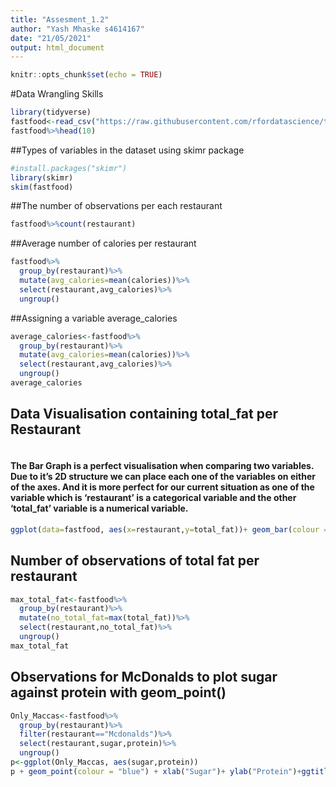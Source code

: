 ```yaml
---
title: "Assesment_1.2"
author: "Yash Mhaske s4614167"
date: "21/05/2021"
output: html_document
---
```


```r
knitr::opts_chunk$set(echo = TRUE)
```

#Data Wrangling Skills

```r
library(tidyverse)
fastfood<-read_csv("https://raw.githubusercontent.com/rfordatascience/tidytuesday/master/data/2018/2018-09-04/fastfood_calories.csv")
fastfood%>%head(10)
```


##Types of variables in the dataset using skimr package
```r
#install.packages("skimr")
library(skimr)
skim(fastfood)
```

##The number of observations per each restaurant
```r
fastfood%>%count(restaurant)
```

##Average number of calories per restaurant 
```r
fastfood%>%
  group_by(restaurant)%>%
  mutate(avg_calories=mean(calories))%>%
  select(restaurant,avg_calories)%>%
  ungroup()
```

##Assigning a variable average_calories
```r
average_calories<-fastfood%>%
  group_by(restaurant)%>%
  mutate(avg_calories=mean(calories))%>%
  select(restaurant,avg_calories)%>%
  ungroup()
average_calories
```

## Data Visualisation containing total_fat per Restaurant
```r

```

#### The Bar Graph is a perfect visualisation when comparing two variables. Due to it's 2D structure we can place each one of the variables on either of the axes. And it is more perfect for our current situation as one of the variable which is 'restaurant' is a categorical variable and the other 'total_fat' variable is a numerical variable. 
```r
ggplot(data=fastfood, aes(x=restaurant,y=total_fat))+ geom_bar(colour = "red",stat = "identity")
```

## Number of observations of total fat per restaurant
```r
max_total_fat<-fastfood%>%
  group_by(restaurant)%>%
  mutate(no_total_fat=max(total_fat))%>%
  select(restaurant,no_total_fat)%>%
  ungroup()
max_total_fat
```

## Observations for McDonalds to plot sugar against protein with geom_point()
```r
Only_Maccas<-fastfood%>%
  group_by(restaurant)%>%
  filter(restaurant=="Mcdonalds")%>%
  select(restaurant,sugar,protein)%>%
  ungroup()
p<-ggplot(Only_Maccas, aes(sugar,protein))
p + geom_point(colour = "blue") + xlab("Sugar")+ ylab("Protein")+ggtitle("McDonalds")
```

